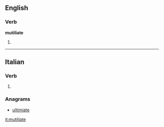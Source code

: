 ==English==

===Verb===
'''mutiliate'''

# {{misspelling of|mutilate}}

----

==Italian==

===Verb===
{{head|it|verb form}}

# {{conjugation of|mutilare||2|p|pres|sub|lang=it}}

===Anagrams===
* [[ultimiate#Italian|ultimiate]]

[[it:mutiliate]]